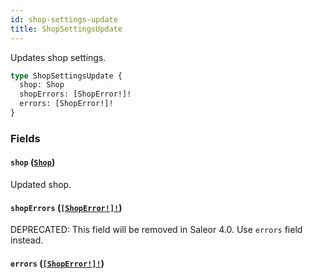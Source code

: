 ```yaml
---
id: shop-settings-update
title: ShopSettingsUpdate
---
```


Updates shop settings.

```graphql
type ShopSettingsUpdate {
  shop: Shop
  shopErrors: [ShopError!]!
  errors: [ShopError!]!
}
```

### Fields

#### `shop` ([`Shop`](/developer/api-reference/objects/shop))

Updated shop.

#### `shopErrors` ([`[ShopError!]!`](/developer/api-reference/objects/shop-error))

<span class="badge badge--warning">DEPRECATED: This field will be removed in Saleor 4.0. Use `errors` field instead.</span>

#### `errors` ([`[ShopError!]!`](/developer/api-reference/objects/shop-error))
